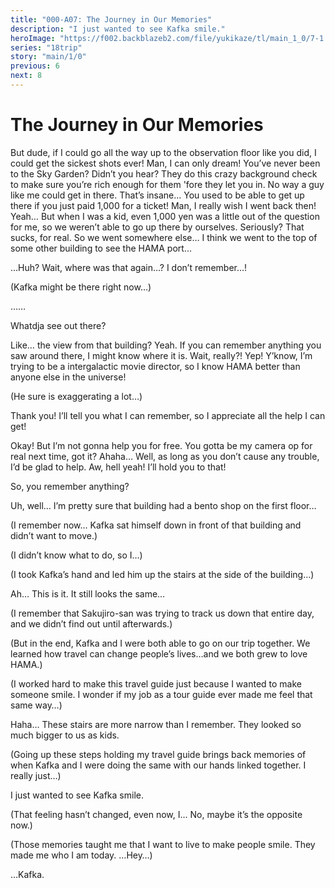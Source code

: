 ```yaml
---
title: "000-A07: The Journey in Our Memories"
description: "I just wanted to see Kafka smile."
heroImage: "https://f002.backblazeb2.com/file/yukikaze/tl/main_1_0/7-1.jpg"
series: "18trip"
story: "main/1/0"
previous: 6
next: 8
---
```



# The Journey in Our Memories

<Divider loc="Landmark Plaza - First Floor"/>

<StoryImg src="https://f002.backblazeb2.com/file/yukikaze/tl/main_1_0/7-1.jpg" alt="1" />

<Bubble character="Akuta" name="Boy with Headband">
But dude, if I could go all the way up to the observation floor like you did, I could get the sickest shots ever! Man, I can only dream!
</Bubble>

<Bubble mc>
You’ve never been to the Sky Garden?
</Bubble>

<Bubble character="Akuta" name="Boy with Headband">
Didn’t you hear? They do this crazy background check to make sure you’re rich enough for them 'fore they let you in. No way a guy like me could get in there.
</Bubble>

<Bubble mc>
That’s insane…
</Bubble>

<Bubble character="Akuta" name="Boy with Headband">
You used to be able to get up there if you just paid 1,000 for a ticket! Man, I really wish I went back then!
</Bubble>

<Bubble mc>
Yeah… But when I was a kid, even 1,000 yen was a little out of the question for me, so we weren’t able to go up there by ourselves.
</Bubble>

<Bubble character="Akuta" name="Boy with Headband">
Seriously? That sucks, for real.
</Bubble>

<Bubble mc>
So we went somewhere else… I think we went to the top of some other building to see the HAMA port…

…Huh? Wait, where was that again…? I don’t remember…!

<p class="t">(Kafka might be there right now…)</p>
</Bubble>

<Bubble character="Akuta" name="Boy with Headband">
……

Whatdja see out there?
</Bubble>

<Bubble mc>
Like… the view from that building?
</Bubble>

<Bubble character="Akuta" name="Boy with Headband">
Yeah. If you can remember anything you saw around there, I might know where it is.
</Bubble>

<Bubble mc>
Wait, really?!
</Bubble>

<Bubble character="Akuta" name="Boy with Headband">
Yep! Y’know, I’m trying to be a intergalactic movie director, so I know HAMA better than anyone else in the universe!
</Bubble>

<Bubble mc>
<p class="t">(He sure is exaggerating a lot…)</p>

Thank you! I’ll tell you what I can remember, so I appreciate all the help I can get!
</Bubble>

<Bubble character="Akuta" name="Boy with Headband">
Okay! But I’m not gonna help you for free. You gotta be my camera op for real next time, got it?
</Bubble>

<Bubble mc>
Ahaha… Well, as long as you don’t cause any trouble, I’d be glad to help.
</Bubble>

<Bubble character="Akuta" name="Boy with Headband">
Aw, hell yeah! I’ll hold you to that!

So, you remember anything?
</Bubble>

<Bubble mc>
Uh, well… I’m pretty sure that building had a bento shop on the first floor…
</Bubble>

<Divider fb="start" />

<StoryImg src="https://f002.backblazeb2.com/file/yukikaze/assets/bg/00_000_110.jpg" alt="00_000_110" type="bg sepia" />

<Bubble mc hidden>
It’s so late…
</Bubble>

<Bubble character="Kafka" hidden>
……
</Bubble>

<Bubble mc hidden>
Are you tired, Kafka?
</Bubble>

<Bubble character="Kafka" hidden>
…Yeah.
</Bubble>

<Bubble mc hidden>
Huh? Are you okay?!
</Bubble>

<Bubble mc>
<p class="t">(I remember now… Kafka sat himself down in front of that building and didn’t want to move.)</p>
</Bubble>

<Bubble mc hidden>
Um, Kafka… Are you hungry? Do you wanna get a bento?
</Bubble>

<Bubble character="Kafka" hidden>
No…
</Bubble>

<Bubble mc hidden>
Then, uh… do you want some water?
</Bubble>

<Bubble character="Kafka" hidden>
I’m okay.
</Bubble>

<Bubble mc hidden>
Kafka…
</Bubble>

<Bubble mc>
<p class="t">(I didn’t know what to do, so I…)</p>

<p class="t">(I took Kafka’s hand and led him up the stairs at the side of the building…)</p>
</Bubble>

<Divider fb="end" />

<Divider loc="HAMA Ward 3 Building"/>

<Rain>
<StoryImg src="https://f002.backblazeb2.com/file/yukikaze/assets/bg/00_000_021.jpg" alt="HAMA Ward 3 Building" type="bg" />
</Rain>

<Bubble mc>
Ah… This is it. It still looks the same…

<p class="t">(I remember that Sakujiro-san was trying to track us down that entire day, and we didn’t find out until afterwards.)</p>

<p class="t">(But in the end, Kafka and I were both able to go on our trip together. We learned how travel can change people’s lives…and we both grew to love HAMA.)</p>

<p class="t">(I worked hard to make this travel guide just because I wanted to make someone smile. I wonder if my job as a tour guide ever made me feel that same way…)</p>
</Bubble>

<Divider loc="HAMA Ward 3 Building - Staircase"/>

<StoryImg src="https://f002.backblazeb2.com/file/yukikaze/assets/bg/00_004_020.jpg" alt="Staircase" type="bg" />

<Bubble mc>
Haha… These stairs are more narrow than I remember. They looked so much bigger to us as kids.

<p class="t">(Going up these steps holding my travel guide brings back memories of when Kafka and I were doing the same with our hands linked together. I really just…)</p>

I just wanted to see Kafka smile.

<p class="t">(That feeling hasn’t changed, even now, I… No, maybe it’s the opposite now.)</p>

<p class="t">(Those memories taught me that I want to live to make people smile. They made me who I am today. …Hey…)</p>
</Bubble>

<StoryImg src="https://f002.backblazeb2.com/file/yukikaze/assets/illust/003_01.jpg" alt="003_01" type="cg sepia" />

<Bubble mc>
…Kafka.
</Bubble>
